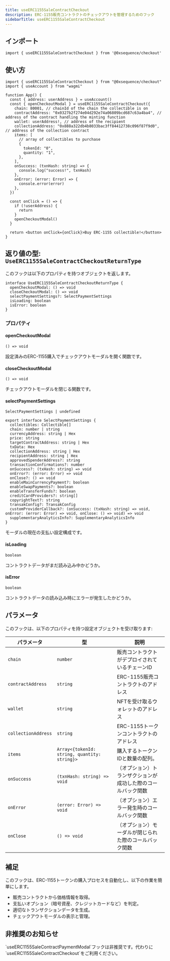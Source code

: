 ```yaml
---
title: useERC1155SaleContractCheckout
description: ERC-1155販売コントラクトのチェックアウトを管理するためのフック
sidebarTitle: useERC1155SaleContractCheckout
---
```


## インポート

```tsx
import { useERC1155SaleContractCheckout } from '@0xsequence/checkout'
```

## 使い方

```tsx
import { useERC1155SaleContractCheckout } from "@0xsequence/checkout"
import { useAccount } from "wagmi"

function App() {
  const { address: userAddress } = useAccount()
  const { openCheckoutModal } = useERC1155SaleContractCheckout({
    chain: 80001, // chainId of the chain the collectible is on
    contractAddress: "0x0327b2f274e04d292e74a06809bcd687c63a4ba4", // address of the contract handling the minting function
    wallet: userAddress!, // address of the recipient
    collectionAddress: "0x888a322db4b8033bac3ff84412738c096f87f9d0", // address of the collection contract
    items: [
      // array of collectibles to purchase
      {
        tokenId: "0",
        quantity: "1",
      },
    ],
    onSuccess: (txnHash: string) => {
      console.log("success!", txnHash)
    },
    onError: (error: Error) => {
      console.error(error)
    },
  })

  const onClick = () => {
    if (!userAddress) {
      return
    }
    openCheckoutModal()
  }

  return <button onClick={onClick}>Buy ERC-1155 collectible!</button>
}
```

## 返り値の型: `UseERC1155SaleContractCheckoutReturnType`
このフックは以下のプロパティを持つオブジェクトを返します。

```tsx
interface UseERC1155SaleContractCheckoutReturnType {
  openCheckoutModal: () => void
  closeCheckoutModal: () => void
  selectPaymentSettings?: SelectPaymentSettings
  isLoading: boolean
  isError: boolean
}
```

### プロパティ

#### openCheckoutModal
`() => void`

設定済みのERC-1155購入でチェックアウトモーダルを開く関数です。

#### closeCheckoutModal
`() => void`

チェックアウトモーダルを閉じる関数です。

#### selectPaymentSettings
`SelectPaymentSettings | undefined`

```tsx
export interface SelectPaymentSettings {
  collectibles: Collectible[]
  chain: number | string
  currencyAddress: string | Hex
  price: string
  targetContractAddress: string | Hex
  txData: Hex
  collectionAddress: string | Hex
  recipientAddress: string | Hex
  approvedSpenderAddress?: string
  transactionConfirmations?: number
  onSuccess?: (txHash: string) => void
  onError?: (error: Error) => void
  onClose?: () => void
  enableMainCurrencyPayment?: boolean
  enableSwapPayments?: boolean
  enableTransferFunds?: boolean
  creditCardProviders?: string[]
  copyrightText?: string
  transakConfig?: TransakConfig
  customProviderCallback?: (onSuccess: (txHash: string) => void, onError: (error: Error) => void, onClose: () => void) => void
  supplementaryAnalyticsInfo?: SupplementaryAnalyticsInfo
}
```

モーダルの現在の支払い設定構成です。

#### isLoading
`boolean`

コントラクトデータがまだ読み込み中かどうか。

#### isError
`boolean`

コントラクトデータの読み込み時にエラーが発生したかどうか。

## パラメータ
このフックは、以下のプロパティを持つ設定オブジェクトを受け取ります:

| パラメータ               | 型                                            | 説明                             |
| ------------------- | -------------------------------------------- | ------------------------------ |
| `chain`             | `number`                                     | 販売コントラクトがデプロイされているチェーンID       |
| `contractAddress`   | `string`                                     | ERC-1155販売コントラクトのアドレス          |
| `wallet`            | `string`                                     | NFTを受け取るウォレットのアドレス             |
| `collectionAddress` | `string`                                     | ERC-1155トークンコントラクトのアドレス        |
| `items`             | `Array<{tokenId: string, quantity: string}>` | 購入するトークンIDと数量の配列。              |
| `onSuccess`         | `(txnHash: string) => void`                  | （オプション）トランザクションが成功した際のコールバック関数 |
| `onError`           | `(error: Error) => void`                     | （オプション）エラー発生時のコールバック関数         |
| `onClose`           | `() => void`                                 | （オプション）モーダルが閉じられた際のコールバック関数    |

## 補足
このフックは、ERC-1155トークンの購入プロセスを自動化し、以下の作業を簡単にします。
- 販売コントラクトから価格情報を取得。
- 支払いオプション（暗号資産、クレジットカードなど）を判定。
- 適切なトランザクションデータを生成。
- チェックアウトモーダルの表示と管理。

## 非推奨のお知らせ

<Warning>
  `useERC1155SaleContractPaymentModal`フックは非推奨です。代わりに`useERC1155SaleContractCheckout`をご利用ください。
</Warning>